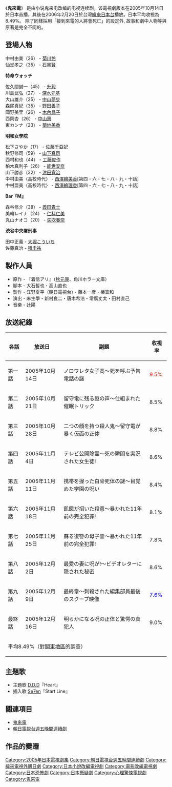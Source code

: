 {{影集資訊
| 名稱               = 鬼來電
| 原名               ={{lang|ja|着信アリ}}
| image              = 着信アリ_tv_dream.jpeg
| caption            = 
| 分類               = 
| camera             = 
| picture_format     = 
| 每集長             = 約45分鐘（不計廣告時間）
| creator            = 秋元康
| 導演               = 麻生學
| developer          = 大石 哲也
| executive_producer = 
| 演出               = 菊川怜、石黑賢、津田寬治
| narrated           = 
| 主題曲             = D.D.D - Heart
| 國家               = {{JPN}}
| 拍攝地             = {{日本}}
| 語言               = [[日語|日語]]
| 頻道               = [[朝日電視台|朝日電視台]]
| 播出國家            = {{JPN}}
| 開始               = 2005年10月14日
| last_aired         = 2005年12月16日
| 集數               = 10集
| 官方網站           = http://japan.videoland.com.tw/channel/chaku_s/
| imdb_id            = 
| tv_com_id          = 
}}
《'''鬼來電'''》 是由小说鬼来电改编的电视连续剧，该電視劇版本在2005年10月14日於日本首播，其後在2006年2月20日於台灣[[緯來日本台|緯來日本台]]播放。日本平均收視為8.49%。
除了同樣採用「接到來電的人將會死亡」的設定外, 故事和劇中人物等與原著是完全不同的。

== 登場人物 ==
; <span id="中村由美">中村由美</span>（26） - [[菊川怜|菊川怜]]
; <span id="仙堂孝之">仙堂孝之</span>（35） - [[石黑賢|石黑賢]]

'''特命ウォッチ'''
;佐久間誠一（45） - [[升毅|升毅]]
;川島武弘（27） - [[深水元基|深水元基]]
;大山雄介（25） - [[中山夢步|中山夢步]]
;森尾真紀（35） - [[野田善子|野田善子]]
;岡野美里（26） - [[木內晶子|木內晶子]]
; 西岡杏（26） - [[中山惠|中山惠]]
; 東カンナ（23） - [[菊地美香|菊地美香]]

'''明和女學院'''
; 松下さやか（17） - [[佐藤千亞妃|佐藤千亞妃]]
; 秋野修司（59） - [[山下真司|山下真司]]
; 西村和也（44） - [[工藤俊作|工藤俊作]]
; 柏木真利子（26） - [[能世安奈|能世安奈]]
; 山下勝彦（32） - [[津田寬治|津田寬治]]
; 中村由美〈高校時代〉 - [[西澤繪美香|西澤繪美香]][第四・六・七・八・九・十話]
; 中村亜美〈高校時代〉 - [[西澤繪理香|西澤繪理香]][第四・六・七・八・九・十話]

'''Bar『M』'''
; 森谷修介（38） - [[義田貴士|義田貴士]]
; 美輪レイナ（24） - [[仁科仁美|仁科仁美]]
; 丸山ナオコ（20） - [[矢吹春奈|矢吹春奈]]

'''渋谷中央署刑事'''
; 田中正義 - [[大堀こういち|大堀こういち]]
; 佐藤真治 - [[積圭祐|積圭祐]]

== 製作人員 ==
* 原作 - 『着信アリ』（[[秋元康|秋元康]]、角川ホラー文庫）
* 腳本 - 大石哲也・高山直也
* 製作 - 江野夏平（朝日電視台）・藤本一彦・椿宜和
* 演出 - 麻生學・新村良二・唐木希浩・常廣丈太・田村直己
* 音樂 - 辻陽

== 放送紀錄 ==
{| class=wikitable
|-align=center
!各話!!放送日!!副題!!收視率
|-align=center
|第一話||2005年10月14日||ノロワレタ女子高～死を呼ぶ予告電話の謎||<span style="color:red;">9.5%</span>
|-align=center
|第二話||2005年10月21日||留守電に残る謎の声～仕組まれた催眠トリック||8.5%
|-align=center
|第三話||2005年10月28日||二つの顔を持つ殺人鬼～留守電が暴く仮面の正体||8.8%
|-align=center
|第四話||2005年11月4日||テレビ公開除霊～死の瞬間を実況された女生徒!||8.6%
|-align=center
|第五話||2005年11月11日||携帯を握った白骨死体の謎～目覚めた学園の呪い||8.4%
|-align=center
|第六話||2005年11月18日||飢餓が招いた殺意～暴かれた11年前の完全犯罪!||8.1%
|-align=center
|第七話||2005年11月25日||蘇る復讐の母子霊～暴かれた11年前の完全犯罪!||7.8%
|-align=center
|第八話||2005年12月2日||最愛の妻に呪が!～ビデオレターに隠された秘密||8.6%
|-align=center
|第九話||2005年12月9日||最終章～刺殺された編集部員最後のスクープ映像||<span style="color:blue;">7.6%</span>
|-align=center
|最終話||2005年12月16日||明らかになる呪の正体と驚愕の真犯人||9.0%
|-
!colspan="8"|平均8.49%（{{lang|ja|[[ビデオリサーチ|ビデオリサーチ]]}}對[[關東地方|關東地區]]的調查）
|}

== 主題歌 ==
*主題歌 [[D.D.D|D.D.D]]『Heart』
*插入歌 [[崔東昱|Se7en]]『Start Line』

== 關連項目 ==
* [[鬼來電|鬼來電]]
* [[朝日電視台週五晚間連續劇|朝日電視台週五晚間連續劇]]

== 作品的變遷 ==
{{電視節目的變遷
|電視台={{JPN}}[[朝日電視台|朝日電視台]]
|播放檔次=[[朝日電視台週五晚間連續劇|週五晚間連續劇]]|
|節目名稱=鬼來電<br/>(2005.10.14 - 2005.12.16)
|上一節目=[[蜜桃17|蜜桃17]]<br/>(2005.7.1 - 2005.9.16)
|下一節目=[[時效警察|時效警察]]<br/>(2006.1.13 - 2006.3.10)
}}

{{朝日電視台週五晚間連續劇}}

{{DEFAULTSORT:Chakushin ari}}
[[Category:2005年日本電視劇集|Category:2005年日本電視劇集]]
[[Category:朝日電視台週五晚間連續劇|Category:朝日電視台週五晚間連續劇]]
[[Category:緯來電視外購日劇|Category:緯來電視外購日劇]]
[[Category:日本小說改編電視劇|Category:日本小說改編電視劇]]
[[Category:電影改編電視劇|Category:電影改編電視劇]]
[[Category:日本恐怖劇|Category:日本恐怖劇]]
[[Category:日本懸疑劇|Category:日本懸疑劇]]
[[Category:心理驚悚電視劇|Category:心理驚悚電視劇]]
[[Category:鬼來電|Category:鬼來電]]